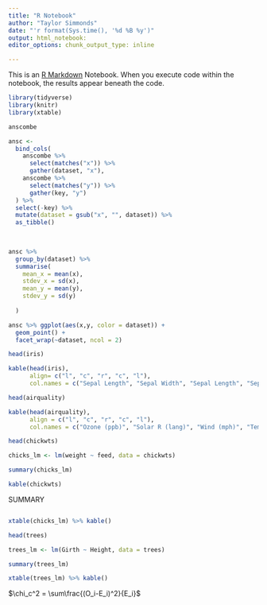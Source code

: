 ```yaml
---
title: "R Notebook"
author: "Taylor Simmonds"
date: "'r format(Sys.time(), '%d %B %y')"
output: html_notebook:
editor_options: chunk_output_type: inline

---
```


This is an [R Markdown](http://rmarkdown.rstudio.com) Notebook. When you execute code within the notebook, the results appear beneath the code. 
```r
library(tidyverse)
library(knitr)
library(xtable)

```

```r
anscombe

```

```r
ansc <-
  bind_cols(
    anscombe %>% 
      select(matches("x")) %>% 
      gather(dataset, "x"),
    anscombe %>% 
      select(matches("y")) %>% 
      gather(key, "y")
  ) %>%
  select(-key) %>% 
  mutate(dataset = gsub("x", "", dataset)) %>%  
  as_tibble()
      
  
```

```r
ansc %>% 
  group_by(dataset) %>% 
  summarise(
    mean_x = mean(x),
    stdev_x = sd(x),
    mean_y = mean(y),
    stdev_y = sd(y)
  
  )
```

```r
ansc %>% ggplot(aes(x,y, color = dataset)) +
  geom_point() +
  facet_wrap(~dataset, ncol = 2)

```

```r
head(iris)
```

```r
kable(head(iris), 
      align= c("l", "c", "r", "c", "l"),
      col.names = c("Sepal Length", "Sepal Width", "Sepal Length", "Sepal Width", "Species"))
```

```r
head(airquality)
```

```r
kable(head(airquality),
      align = c("l", "c", "r", "c", "l"),
      col.names = c("Ozone (ppb)", "Solar R (lang)", "Wind (mph)", "Temp (°F)", "Month", "Day"))
```

```r
head(chickwts)
```

```r
chicks_lm <- lm(weight ~ feed, data = chickwts)

summary(chicks_lm)
```

```r
kable(chickwts)
```
SUMMARY
```

```
```r
xtable(chicks_lm) %>% kable()
```

```r
head(trees)
```

```r
trees_lm <- lm(Girth ~ Height, data = trees)

summary(trees_lm)
```

```r
xtable(trees_lm) %>% kable()
```

$\chi_c^2 = \sum\frac{(O_i-E_i)^2}{E_i}$

```

```


```



```

```


```

```


```

